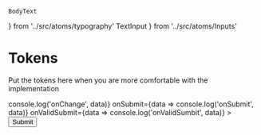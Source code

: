     BodyText
} from '../src/atoms/typography'
    TextInput
} from '../src/atoms/Inputs'

<Meta title="Inputs" component={BodyText}/>

# Tokens

Put the tokens here when you are more comfortable with the implementation

<Canvas>
    <Story name="Body Text">
        <Form
            onChange={data => console.log('onChange', data)}
            onSubmit={data => console.log('onSubmit', data)}
            onValidSubmit={data => console.log('onValidSumbit', data)}
        >
            <TextInput.Controlled name="text-input-red" isSquare placeholder="Placeholder text"
                                  label="Example input label" required/>
            <button type="submit">
                Submit
            </button>
        </Form>
    </Story>
</Canvas>